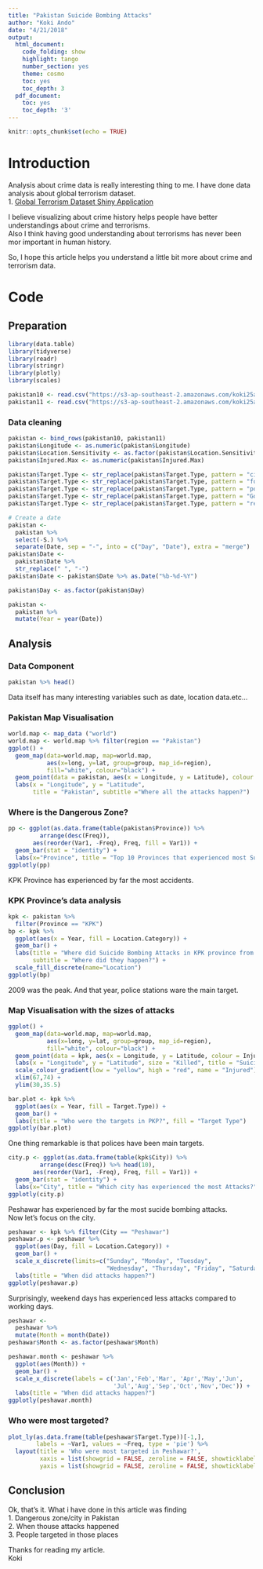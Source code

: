 ```yaml
---
title: "Pakistan Suicide Bombing Attacks"
author: "Koki Ando"
date: "4/21/2018"
output:
  html_document:
    code_folding: show
    highlight: tango
    number_section: yes
    theme: cosmo
    toc: yes
    toc_depth: 3
  pdf_document:
    toc: yes
    toc_depth: '3'
---
```


```r
knitr::opts_chunk$set(echo = TRUE)
```

# Introduction

Analysis about crime data is really interesting thing to me. I have done data analysis about global terrorism dataset.<br/>
1. [Global Terrorism Dataset Shiny Application](https://koki25ando.shinyapps.io/gtd_shinyapp/)<br/>

I believe visualizing about crime history helps people have better understandings about crime and terrorisms.<br/>
Also I think having good understanding about terrorisms has never been mor important in human history.<br/>

So, I hope this article helps you understand a little bit more about crime and terrorism data.

# Code

## Preparation

```r
library(data.table)
library(tidyverse)
library(readr)
library(stringr)
library(plotly)
library(scales)

pakistan10 <- read.csv("https://s3-ap-southeast-2.amazonaws.com/koki25ando/PakistanSuicideAttacks+Ver+6+(10-October-2017).csv", stringsAsFactors=FALSE, fileEncoding="latin1")
pakistan11 <- read.csv("https://s3-ap-southeast-2.amazonaws.com/koki25ando/PakistanSuicideAttacks+Ver+11+(30-November-2017).csv", stringsAsFactors=FALSE, fileEncoding="latin1")
```

### Data cleaning
```r
pakistan <- bind_rows(pakistan10, pakistan11)
pakistan$Longitude <- as.numeric(pakistan$Longitude)
pakistan$Location.Sensitivity <- as.factor(pakistan$Location.Sensitivity)
pakistan$Injured.Max <- as.numeric(pakistan$Injured.Max)
```

```r
pakistan$Target.Type <- str_replace(pakistan$Target.Type, pattern = "civilian", replacement = "Civilian")
pakistan$Target.Type <- str_replace(pakistan$Target.Type, pattern = "foreigner", replacement = "Foreigner")
pakistan$Target.Type <- str_replace(pakistan$Target.Type, pattern = "police", replacement = "Police")
pakistan$Target.Type <- str_replace(pakistan$Target.Type, pattern = "Government official", replacement = "Government Official")
pakistan$Target.Type <- str_replace(pakistan$Target.Type, pattern = "religious", replacement = "Religious")

# Create a date
pakistan <- 
  pakistan %>% 
  select(-S.) %>% 
  separate(Date, sep = "-", into = c("Day", "Date"), extra = "merge")
pakistan$Date <- 
  pakistan$Date %>% 
  str_replace(" ", "-")
pakistan$Date <- pakistan$Date %>% as.Date("%b-%d-%Y")

pakistan$Day <- as.factor(pakistan$Day)

pakistan <- 
  pakistan %>% 
  mutate(Year = year(Date))
```

## Analysis

### Data Component

```r
pakistan %>% head()
```

Data itself has many interesting variables such as date, location data.etc...

### Pakistan Map Visualisation

```r
world.map <- map_data ("world")
world.map <- world.map %>% filter(region == "Pakistan")
ggplot() + 
  geom_map(data=world.map, map=world.map,
           aes(x=long, y=lat, group=group, map_id=region),
           fill="white", colour="black") + 
  geom_point(data = pakistan, aes(x = Longitude, y = Latitude), colour = "red") + 
  labs(x = "Longitude", y = "Latitude", 
       title = "Pakistan", subtitle ="Where all the attacks happen?")
```

### Where is the Dangerous Zone?

```r
pp <- ggplot(as.data.frame(table(pakistan$Province)) %>% 
         arrange(desc(Freq)),
       aes(reorder(Var1, -Freq), Freq, fill = Var1)) + 
  geom_bar(stat = "identity") + 
  labs(x="Province", title = "Top 10 Provinces that experienced most Suicide Bombing Attacks")
ggplotly(pp)
```

KPK Province has experienced by far the most accidents.

### KPK Province's data analysis

```r
kpk <- pakistan %>% 
  filter(Province == "KPK")
bp <- kpk %>% 
  ggplot(aes(x = Year, fill = Location.Category)) + 
  geom_bar() +
  labs(title = "Where did Suicide Bombing Attacks in KPK province from 2004 to 2017 happen?", 
       subtitle = "Where did they happen?") +
  scale_fill_discrete(name="Location")
ggplotly(bp)
```

2009 was the peak. And that year, police stations ware the main target.

### Map Visualisation with the sizes of attacks

```r
ggplot() + 
  geom_map(data=world.map, map=world.map,
           aes(x=long, y=lat, group=group, map_id=region),
           fill="white", colour="black") + 
  geom_point(data = kpk, aes(x = Longitude, y = Latitude, colour = Injured.Min, size = Killed.Max)) + 
  labs(x = "Longitude", y = "Latitude", size = "Killed", title = "Suicide Bombing Attacks in KPK Province") + 
  scale_colour_gradient(low = "yellow", high = "red", name = "Injured") + 
  xlim(67,74) + 
  ylim(30,35.5)
```

```r
bar.plot <- kpk %>% 
  ggplot(aes(x = Year, fill = Target.Type)) + 
  geom_bar() +
  labs(title = "Who were the targets in PKP?", fill = "Target Type")
ggplotly(bar.plot)
```

One thing remarkable is that polices have been main targets.

```r
city.p <- ggplot(as.data.frame(table(kpk$City)) %>% 
         arrange(desc(Freq)) %>% head(10),
       aes(reorder(Var1, -Freq), Freq, fill = Var1)) + 
  geom_bar(stat = "identity") + 
  labs(x="City", title = "Which city has experienced the most Attacks?")
ggplotly(city.p)
```

Peshawar has experienced by far the most sucide bombing attacks.<br/>
Now let's focus on the city.

```r
peshawar <- kpk %>% filter(City == "Peshawar")
peshawar.p <- peshawar %>% 
  ggplot(aes(Day, fill = Location.Category)) + 
  geom_bar() + 
  scale_x_discrete(limits=c("Sunday", "Monday", "Tuesday", 
                            "Wednesday", "Thursday", "Friday", "Saturday")) + 
  labs(title = "When did attacks happen?")
ggplotly(peshawar.p)
```

Surprisingly, weekend days has experienced less attacks compared to working days.

```r
peshawar <- 
  peshawar %>% 
  mutate(Month = month(Date))
peshawar$Month <- as.factor(peshawar$Month)

peshawar.month <- peshawar %>% 
  ggplot(aes(Month)) + 
  geom_bar() +
  scale_x_discrete(labels = c('Jan','Feb','Mar', 'Apr','May','Jun',
                              'Jul','Aug','Sep','Oct','Nov','Dec')) + 
  labs(title = "When did attacks happen?")
ggplotly(peshawar.month)
```

### Who were most targeted?

```r
plot_ly(as.data.frame(table(peshawar$Target.Type))[-1,], 
        labels = ~Var1, values = ~Freq, type = 'pie') %>%
  layout(title = 'Who were most targeted in Peshawar?',
         xaxis = list(showgrid = FALSE, zeroline = FALSE, showticklabels = FALSE),
         yaxis = list(showgrid = FALSE, zeroline = FALSE, showticklabels = FALSE))
```


## Conclusion

Ok, that's it. What i have done in this article was finding <br/>
1. Dangerous zone/city in Pakistan<br/>
2. When thouse attacks happened<br/>
3. People targeted in those places<br/>

Thanks for reading my article.<br/>
Koki

